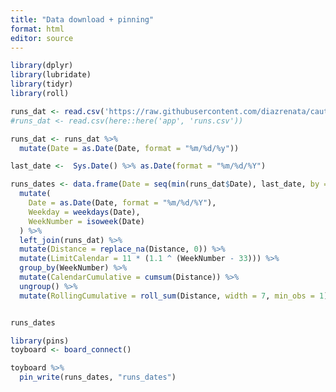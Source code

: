 ```yaml
---
title: "Data download + pinning"
format: html
editor: source
---
```


```r

library(dplyr)
library(lubridate)
library(tidyr)
library(roll)

runs_dat <- read.csv('https://raw.githubusercontent.com/diazrenata/cautious-engine/data-branch/data_branch/runs.csv')
#runs_dat <- read.csv(here::here('app', 'runs.csv'))

runs_dat <- runs_dat %>%
  mutate(Date = as.Date(Date, format = "%m/%d/%y"))

last_date <-  Sys.Date() %>% as.Date(format = "%m/%d/%Y")

runs_dates <- data.frame(Date = seq(min(runs_dat$Date), last_date, by = "day")) %>%
  mutate(
    Date = as.Date(Date, format = "%m/%d/%Y"),
    Weekday = weekdays(Date),
    WeekNumber = isoweek(Date)
  ) %>%
  left_join(runs_dat) %>%
  mutate(Distance = replace_na(Distance, 0)) %>%
  mutate(LimitCalendar = 11 * (1.1 ^ (WeekNumber - 33))) %>%
  group_by(WeekNumber) %>%
  mutate(CalendarCumulative = cumsum(Distance)) %>%
  ungroup() %>%
  mutate(RollingCumulative = roll_sum(Distance, width = 7, min_obs = 1))


runs_dates

```

```r
library(pins)
toyboard <- board_connect()

toyboard %>%
  pin_write(runs_dates, "runs_dates")

```